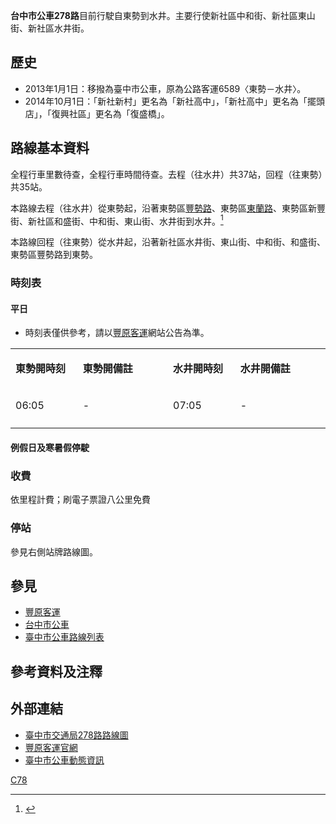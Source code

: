 {{Infobox Bus Route
| image= 
| number= 台中市公車278路
| operator= [[豐原客運|豐原客運]]
| garage=
| length= 待查
| time= 待查
| start= [[東勢區|東勢]]
| via= [[新社區|新社]]<br>[[新社高中|新社高中]]<br>[[中興嶺|中興嶺]]
| end= 水井
| level= 東勢：06:05<br>水井：07:05
| frequency= 固定班次 <ref>{{Cite web |url=http://www.fybus.com.tw/data/city/278.htm |title=豐原客運278路時刻表 |access-date=2014-08-07 |archive-date=2022-02-16 |archive-url=https://web.archive.org/web/20220216124849/http://www.fybus.com.tw/data/city/278.htm }}</ref>
| frequency1= 平日：2班 / 例假日及寒暑假停駛
| Other_route= 
| vehicle= 
| Fare= 依里程計費
| compete= 
| bgcolor= white
| fontcolor= gray
}}

'''台中市公車278路'''目前行駛自東勢到水井。主要行使新社區中和街、新社區東山街、新社區水井街。

==歷史==
*2013年1月1日：移撥為臺中市公車，原為公路客運6589〈東勢－水井〉。
*2014年10月1日：「新社新村」更名為「新社高中」，「新社高中」更名為「擺頭店」，「復興社區」更名為「復盛橋」。

==路線基本資料==
全程行車里數待查，全程行車時間待查。去程（往水井）共37站，回程（往東勢）共35站。

本路線去程（往水井）從東勢起，沿著東勢區[[豐勢路|豐勢路]]、東勢區[[東蘭路|東蘭路]]、東勢區新豐街、新社區和盛街、中和街、東山街、水井街到水井。<ref>{{Cite web |url=http://www.fybus.com.tw/data/city/278.jpg |title=豐原客運278路路線圖 |access-date=2014-08-07 |archive-date=2016-03-04 |archive-url=https://web.archive.org/web/20160304101902/http://www.fybus.com.tw/data/city/278.jpg |dead-url=no }}</ref>

本路線回程（往東勢）從水井起，沿著新社區水井街、東山街、中和街、和盛街、東勢區豐勢路到東勢。
===時刻表===
====平日====
*時刻表僅供參考，請以[[豐原客運|豐原客運]]網站公告為準。
{|class="wikitable" width="50%" style="text-align:center"
|- style="background:green; color:snow"
|style="width:10%"|'''東勢開時刻'''||style="width:15%"|'''東勢開備註''' ||style="width:10%"|'''水井開時刻'''||style="width:15%"|'''水井開備註'''  
|-
| 06:05 || - || 07:05 || -
|-
|}
====例假日及寒暑假停駛====

===收費===
依里程計費；刷電子票證八公里免費

===停站===
參見右側站牌路線圖。
{{BS-map
|title=臺中市公車278路站牌
|legend=0
|lua=1
|map=
KBHFa~~'''東勢'''
BS2+l\BS2+r
STR\BHF(L)g~~東勢游泳池
BHF(R)f\STR~~新豐新寧街口
BHF(R)f\STR~~東新國中
BHF(R)f\STR~~東勢老人會館
BS2l\BS2r
BHF~~土牛（和盛街）
BHF~~南眉
BHF~~果菜市場
BHF~~山頂
BHF~~電信局前
BHF~~中正里
BHF~~郵局
BHF~~下新社
BHF~~新社
BHF~~頂新社
BHF~~新社新村
BHF~~新社高中
BHF~~復興社區
BHF~~種苗繁殖場
BHF~~大南
BHF~~上觀中心
BHF~~廖厝
BHF~~水頭
BHF~~國隆社區
BHF~~馬力埔
BHF~~活動中心
BHF~~教堂前
BHF~~新二村
BHF~~陳厝
BHF~~下中興嶺
BHF~~營區前
BHF~~中興嶺
BHF~~天主教堂
BHF~~受奉宮
BHF~~崁頂
BHF~~中央
BHF~~中路
KBHFe~~'''水井'''
}}


==參見==
*[[豐原客運|豐原客運]]
*[[台中市公車|台中市公車]]
*[[臺中市公車路線列表|臺中市公車路線列表]]

==參考資料及注釋==
<div class="references-2column">
<references />


==外部連結==
*[http://www.traffic.taichung.gov.tw/form/index-1.asp?Parser=3,7,161,52,,,886,23,,,20 臺中市交通局278路路線圖]
*[http://www.fybus.com.tw/ 豐原客運官網]{{Wayback|url=http://www.fybus.com.tw/ |date=20191105071239 }}
*[http://citybus.taichung.gov.tw/tcbus2/ 臺中市公車動態資訊]{{Wayback|url=http://citybus.taichung.gov.tw/tcbus2/ |date=20140412110242 }}

{{臺中市市區公車}}

[[Category:台中市公車路線|C78]]